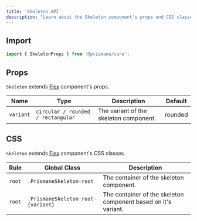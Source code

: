 ---
title: 'Skeleton API'
description: "Learn about the Skeleton component's props and CSS classes."
---

## Import

```js
import { SkeletonProps } from '@prismane/core';
```

## Props

`Skeleton` extends [Flex](/docs/components-api/flex-api) component's props.

| Name      | Type                               | Description                            | Default |
| --------- | ---------------------------------- | -------------------------------------- | ------- |
| `variant` | `circular / rounded / rectangular` | The variant of the skeleton component. | rounded |

## CSS

`Skeleton` extends [Flex](/docs/components-api/flex-api) component's CSS classes.

| Rule   | Global Class                       | Description                                                    |
| ------ | ---------------------------------- | -------------------------------------------------------------- |
| `root` | `.PrismaneSkeleton-root`           | The container of the skeleton component.                       |
| `root` | `.PrismaneSkeleton-root-{variant}` | The container of the skeleton component based on it's variant. |
